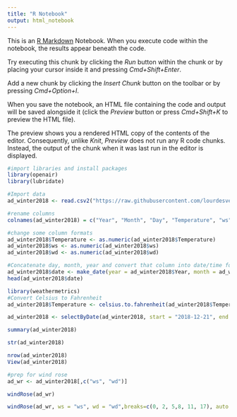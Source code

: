 ```yaml
---
title: "R Notebook"
output: html_notebook
---
```


This is an [R Markdown](http://rmarkdown.rstudio.com) Notebook. When you execute code within the notebook, the results appear beneath the code. 

Try executing this chunk by clicking the *Run* button within the chunk or by placing your cursor inside it and pressing *Cmd+Shift+Enter*. 

Add a new chunk by clicking the *Insert Chunk* button on the toolbar or by pressing *Cmd+Option+I*.

When you save the notebook, an HTML file containing the code and output will be saved alongside it (click the *Preview* button or press *Cmd+Shift+K* to preview the HTML file). 

The preview shows you a rendered HTML copy of the contents of the editor. Consequently, unlike *Knit*, *Preview* does not run any R code chunks. Instead, the output of the chunk when it was last run in the editor is displayed.
```r
#import libraries and install packages
library(openair)
library(lubridate)
```

```r
#Import data
ad_winter2018 <- read.csv2("https://raw.githubusercontent.com/lourdesvera/Community_Air_Montoring/master/Wind_Analyses/Armourdale_10yrs.csv", header = TRUE, sep = ",", stringsAsFactors = FALSE )
```

```r
#rename columns
colnames(ad_winter2018) = c("Year", "Month", "Day", "Temperature", "ws", "wd")
```

```r
#change some column formats
ad_winter2018$Temperature <- as.numeric(ad_winter2018$Temperature)
ad_winter2018$ws <- as.numeric(ad_winter2018$ws)
ad_winter2018$wd <- as.numeric(ad_winter2018$wd)
```

```r
#Concatenate day, month, year and convert that column into date/time format
ad_winter2018$date <- make_date(year = ad_winter2018$Year, month = ad_winter2018$Month , day = ad_winter2018$Day)
head(ad_winter2018$date)
```

```r
library(weathermetrics)
#Convert Celsius to Fahrenheit
ad_winter2018$Temperature <- celsius.to.fahrenheit(ad_winter2018$Temperature, round = 2)
```

```r
ad_winter2018 <- selectByDate(ad_winter2018, start = "2018-12-21", end = "2019-03-19")
```


```r
summary(ad_winter2018)
```

```r
str(ad_winter2018)
```

```r
nrow(ad_winter2018)
View(ad_winter2018)
```

```r
#prep for wind rose
ad_wr <- ad_winter2018[,c("ws", "wd")]
```

```r
windRose(ad_wr)
```

```r
windRose(ad_wr, ws = "ws", wd = "wd",breaks=c(0, 2, 5,8, 11, 17), auto.text=FALSE, paddle=FALSE, annotate=FALSE, grid.line=5, key = list(labels = c(">0-2", ">2-5", ">5-8", ">8-11", ">11-17")), key.footer = "Winter 2018 Wind Speed Plot in Armourdale, KS (m/s)", key.position = "bottom",par.settings=list(axis.line=list(col="lightgray")), col = c("#4f4f4f", "#0a7cb9", "#f9be00", "#ff7f2f", "#d7153a"))
```
